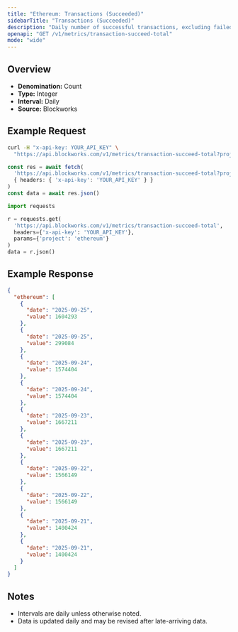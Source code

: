 ```yaml
---
title: "Ethereum: Transactions (Succeeded)"
sidebarTitle: "Transactions (Succeeded)"
description: "Daily number of successful transactions, excluding failed transactions."
openapi: "GET /v1/metrics/transaction-succeed-total"
mode: "wide"
---
```


## Overview

- **Denomination:** Count
- **Type:** Integer
- **Interval:** Daily
- **Source:** Blockworks

## Example Request

<CodeGroup>

```bash cURL
curl -H "x-api-key: YOUR_API_KEY" \
  "https://api.blockworks.com/v1/metrics/transaction-succeed-total?project=ethereum"
```

```typescript TypeScript
const res = await fetch(
  'https://api.blockworks.com/v1/metrics/transaction-succeed-total?project=ethereum',
  { headers: { 'x-api-key': 'YOUR_API_KEY' } }
)
const data = await res.json()
```

```python Python
import requests

r = requests.get(
  'https://api.blockworks.com/v1/metrics/transaction-succeed-total',
  headers={'x-api-key': 'YOUR_API_KEY'},
  params={'project': 'ethereum'}
)
data = r.json()
```

</CodeGroup>

## Example Response

```json
{
  "ethereum": [
    {
      "date": "2025-09-25",
      "value": 1604293
    },
    {
      "date": "2025-09-25",
      "value": 299084
    },
    {
      "date": "2025-09-24",
      "value": 1574404
    },
    {
      "date": "2025-09-24",
      "value": 1574404
    },
    {
      "date": "2025-09-23",
      "value": 1667211
    },
    {
      "date": "2025-09-23",
      "value": 1667211
    },
    {
      "date": "2025-09-22",
      "value": 1566149
    },
    {
      "date": "2025-09-22",
      "value": 1566149
    },
    {
      "date": "2025-09-21",
      "value": 1400424
    },
    {
      "date": "2025-09-21",
      "value": 1400424
    }
  ]
}
```

## Notes
- Intervals are daily unless otherwise noted.
- Data is updated daily and may be revised after late-arriving data.
